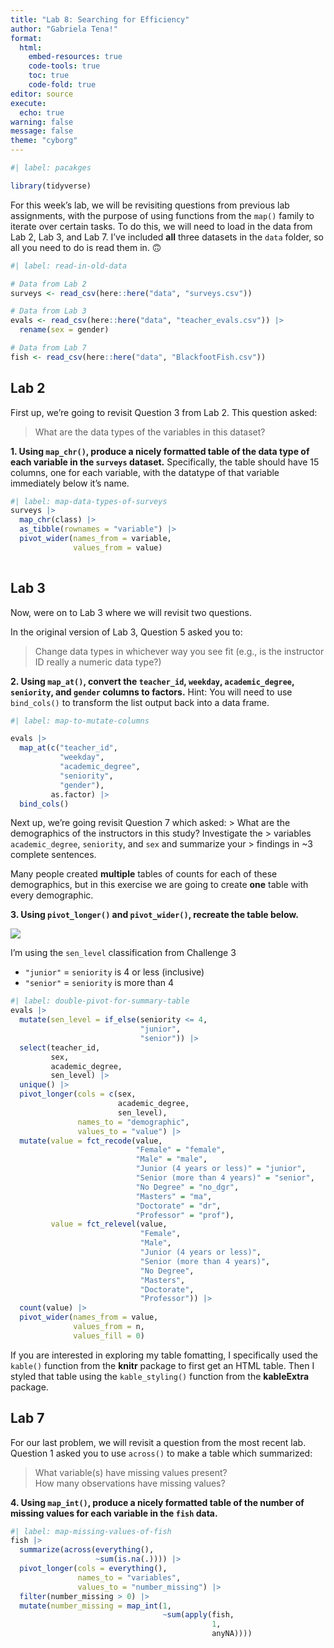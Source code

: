```yaml
---
title: "Lab 8: Searching for Efficiency"
author: "Gabriela Tena!"
format: 
  html:  
    embed-resources: true
    code-tools: true
    toc: true
    code-fold: true
editor: source
execute: 
  echo: true
warning: false
message: false
theme: "cyborg"
---
```


```r
#| label: pacakges

library(tidyverse)
```

For this week's lab, we will be revisiting questions from previous lab
assignments, with the purpose of using functions from the `map()` family to 
iterate over certain tasks. To do this, we will need to load in the data from 
Lab 2, Lab 3, and Lab 7. I've included **all** three datasets in the `data`
folder, so all you need to do is read them in. 🙃 

```r
#| label: read-in-old-data

# Data from Lab 2
surveys <- read_csv(here::here("data", "surveys.csv"))

# Data from Lab 3
evals <- read_csv(here::here("data", "teacher_evals.csv")) |> 
  rename(sex = gender)

# Data from Lab 7
fish <- read_csv(here::here("data", "BlackfootFish.csv"))
```

## Lab 2

First up, we're going to revisit Question 3 from Lab 2. This question asked:

> What are the data types of the variables in this dataset?

**1. Using `map_chr()`, produce a nicely formatted table of the data type of each variable in the `surveys` dataset.** Specifically, the table should have 15 columns, one for each variable, with the datatype of that variable immediately below it's name. 

```r
#| label: map-data-types-of-surveys
surveys |>
  map_chr(class) |>
  as_tibble(rownames = "variable") |>
  pivot_wider(names_from = variable,
              values_from = value)
  

```

## Lab 3

Now, were on to Lab 3 where we will revisit two questions. 

In the original version of Lab 3, Question 5 asked you to:

> Change data types in whichever way you see fit (e.g., is the instructor ID
> really a numeric data type?)

**2. Using `map_at()`, convert the `teacher_id`, `weekday`, `academic_degree`, `seniority`, and `gender` columns to factors.** Hint: You will need to use `bind_cols()` to transform the 
list output back into a data frame. 

```r
#| label: map-to-mutate-columns

evals |>
  map_at(c("teacher_id",
           "weekday",
           "academic_degree",
           "seniority",
           "gender"), 
         as.factor) |>
  bind_cols()
```

Next up, we're going revisit Question 7 which asked:
> What are the demographics of the instructors in this study? Investigate the
> variables `academic_degree`, `seniority`, and `sex` and summarize your
> findings in ~3 complete sentences.

Many people created **multiple** tables of counts for each of these
demographics, but in this exercise we are going to create **one** table with 
every demographic.

**3. Using `pivot_longer()` and `pivot_wider()`, recreate the table below.** 

![](images/lab-8-table-to-recreate.png)

::: {.callout-tip}
I'm using the `sen_level` classification from Challenge 3

- `"junior"` = `seniority` is 4 or less (inclusive)
- `"senior"` = `seniority` is more than 4 
:::

```r
#| label: double-pivot-for-summary-table
evals |>
  mutate(sen_level = if_else(seniority <= 4, 
                             "junior", 
                             "senior")) |>
  select(teacher_id, 
         sex, 
         academic_degree, 
         sen_level) |>
  unique() |>
  pivot_longer(cols = c(sex, 
                        academic_degree, 
                        sen_level), 
               names_to = "demographic", 
               values_to = "value") |>
  mutate(value = fct_recode(value,
                            "Female" = "female",
                            "Male" = "male",
                            "Junior (4 years or less)" = "junior",
                            "Senior (more than 4 years)" = "senior",
                            "No Degree" = "no_dgr",
                            "Masters" = "ma",
                            "Doctorate" = "dr",
                            "Professor" = "prof"),
         value = fct_relevel(value,
                             "Female",
                             "Male",
                             "Junior (4 years or less)",
                             "Senior (more than 4 years)",
                             "No Degree",
                             "Masters",
                             "Doctorate",
                             "Professor")) |>
  count(value) |>
  pivot_wider(names_from = value,
              values_from = n, 
              values_fill = 0)
```

::: {.callout-tip}
If you are interested in exploring my table fomatting, I specifically used the 
`kable()` function from the **knitr** package to first get an HTML table. Then
I styled that table using the `kable_styling()` function from the **kableExtra**
package. 
:::

## Lab 7

For our last problem, we will revisit a question from the most recent lab. 
Question 1 asked you to use `across()` to make a table which summarized: 

> What variable(s) have missing values present?  
> How many observations have missing values?

**4. Using `map_int()`, produce a nicely formatted table of the number of missing values for each variable in the `fish` data.** 

```r
#| label: map-missing-values-of-fish
fish |>
  summarize(across(everything(),
                   ~sum(is.na(.)))) |>
  pivot_longer(cols = everything(), 
               names_to = "variables", 
               values_to = "number_missing") |>
  filter(number_missing > 0) |>
  mutate(number_missing = map_int(1, 
                                  ~sum(apply(fish,
                                             1, 
                                             anyNA))))

```

